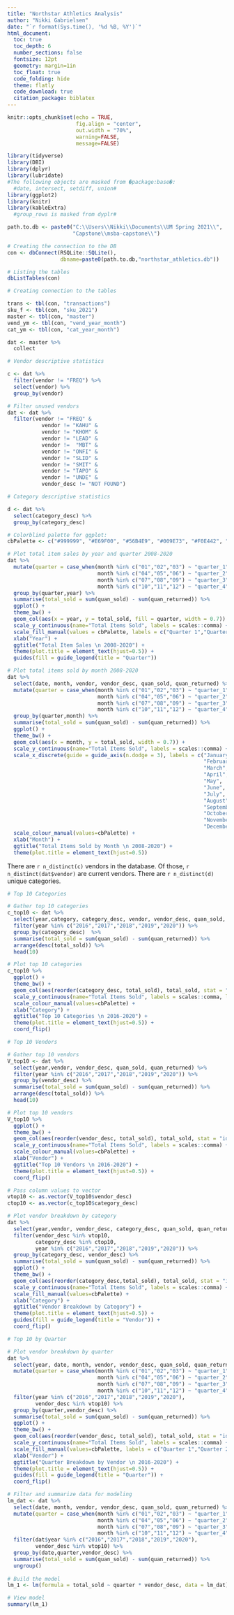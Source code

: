 ```yaml
---
title: "Northstar Athletics Analysis"
author: "Nikki Gabrielsen"
date: "`r format(Sys.time(), '%d %B, %Y')`"
html_document:
  toc: true
  toc_depth: 6
  number_sections: false
  fontsize: 12pt
  geometry: margin=1in
  toc_float: true
  code_folding: hide
  theme: flatly
  code_download: true
  citation_package: biblatex
---
```



```r

knitr::opts_chunk$set(echo = TRUE,
                      fig.align = "center", 
                      out.width = "70%", 
                      warning=FALSE, 
                      message=FALSE)

library(tidyverse)
library(DBI)
library(dplyr)
library(lubridate)
#The following objects are masked from �package:base�:
  #date, intersect, setdiff, union#
library(ggplot2)
library(knitr)
library(kableExtra)
  #group_rows is masked from dyplr#

path.to.db <- paste0("C:\\Users\\Nikki\\Documents\\UM Spring 2021\\",
                     "Capstone\\msba-capstone\\")

# Creating the connection to the DB
con <- dbConnect(RSQLite::SQLite(),
                 dbname=paste0(path.to.db,"northstar_athletics.db"))

# Listing the tables
dbListTables(con)
```


``` r
# Creating connection to the tables

trans <- tbl(con, "transactions")
sku_f <- tbl(con, "sku_2021")
master <- tbl(con, "master")
vend_ym <- tbl(con, "vend_year_month")
cat_ym <- tbl(con, "cat_year_month")

```

``` r

dat <- master %>% 
  collect

# Vendor descriptive statistics

c <- dat %>% 
  filter(vendor != "FREQ") %>% 
  select(vendor) %>% 
  group_by(vendor)

# Filter unused vendors
dat <- dat %>% 
  filter(vendor != "FREQ" &  
           vendor != "KAHU" &
           vendor != "KHOM" &
           vendor != "LEAD" &
           vendor !=  "MBT" &
           vendor != "ONFI" &
           vendor != "SLID" &
           vendor != "SMIT" &
           vendor != "TAPO" &
           vendor != "UNDE" &
           vendor_desc != "NOT FOUND")

# Category descriptive statistics

d <- dat %>% 
  select(category_desc) %>% 
  group_by(category_desc)

# Colorblind palette for ggplot:
cbPalette <- c("#999999", "#E69F00", "#56B4E9", "#009E73", "#F0E442", "#0072B2", "#D55E00", "#CC79A7")

# Plot total item sales by year and quarter 2008-2020 
dat %>% 
  mutate(quarter = case_when(month %in% c("01","02","03") ~ "quarter_1",
                             month %in% c("04","05","06") ~ "quarter_2",
                             month %in% c("07","08","09") ~ "quarter_3",
                             month %in% c("10","11","12") ~ "quarter_4")) %>% 
  group_by(quarter,year) %>% 
  summarise(total_sold = sum(quan_sold) - sum(quan_returned)) %>% 
  ggplot() +
  theme_bw() +
  geom_col(aes(x = year, y = total_sold, fill = quarter, width = 0.7)) +
  scale_y_continuous(name="Total Items Sold", labels = scales::comma) +
  scale_fill_manual(values = cbPalette, labels = c("Quarter 1","Quarter 2","Quarter 3","Quarter 4")) +
  xlab("Year") +
  ggtitle("Total Item Sales \n 2008-2020") +
  theme(plot.title = element_text(hjust=0.5)) +
  guides(fill = guide_legend(title = "Quarter")) 


```

``` r

# Plot total items sold by month 2008-2020
dat %>%
  select(date, month, vendor, vendor_desc, quan_sold, quan_returned) %>% 
  mutate(quarter = case_when(month %in% c("01","02","03") ~ "quarter_1",
                             month %in% c("04","05","06") ~ "quarter_2",
                             month %in% c("07","08","09") ~ "quarter_3",
                             month %in% c("10","11","12") ~ "quarter_4")) %>% 
  group_by(quarter,month) %>% 
  summarise(total_sold = sum(quan_sold) - sum(quan_returned)) %>% 
  ggplot() +
  theme_bw() +
  geom_col(aes(x = month, y = total_sold, width = 0.7)) +
  scale_y_continuous(name="Total Items Sold", labels = scales::comma) +
  scale_x_discrete(guide = guide_axis(n.dodge = 3), labels = c("January",
                                                               "February",
                                                               "March",
                                                               "April",
                                                               "May",
                                                               "June",
                                                               "July",
                                                               "August",
                                                               "September",
                                                               "October",
                                                               "November",
                                                               "December")) +
  scale_colour_manual(values=cbPalette) +
  xlab("Month") +
  ggtitle("Total Items Sold by Month \n 2008-2020") +
  theme(plot.title = element_text(hjust=0.5))

``` 

There are `r n_distinct(c)` vendors in the database. Of those, `r n_distinct(dat$vendor)` are current vendors. There are `r n_distinct(d)` unique categories. 

``` r

# Top 10 Categories

# Gather top 10 categories
c_top10 <- dat %>% 
  select(year,category, category_desc, vendor, vendor_desc, quan_sold, quan_returned) %>% 
  filter(year %in% c("2016","2017","2018","2019","2020")) %>% 
  group_by(category_desc)  %>% 
  summarise(total_sold = sum(quan_sold) - sum(quan_returned)) %>% 
  arrange(desc(total_sold)) %>% 
  head(10) 

# Plot top 10 categories
c_top10 %>% 
  ggplot() +
  theme_bw() +
  geom_col(aes(reorder(category_desc, total_sold), total_sold, stat = "identity", width = 0.7)) +
  scale_y_continuous(name="Total Items Sold", labels = scales::comma, limits = c(0,7500)) +
  scale_colour_manual(values=cbPalette) +
  xlab("Category") +
  ggtitle("Top 10 Categories \n 2016-2020") +
  theme(plot.title = element_text(hjust=0.5)) + 
  coord_flip()

```

``` r

# Top 10 Vendors

# Gather top 10 vendors
V_top10 <- dat %>% 
  select(year,vendor, vendor_desc, quan_sold, quan_returned) %>% 
  filter(year %in% c("2016","2017","2018","2019","2020")) %>% 
  group_by(vendor_desc) %>% 
  summarise(total_sold = sum(quan_sold) - sum(quan_returned)) %>% 
  arrange(desc(total_sold)) %>% 
  head(10)

# Plot top 10 vendors
V_top10 %>% 
  ggplot() +
  theme_bw() +
  geom_col(aes(reorder(vendor_desc, total_sold), total_sold, stat = "identity", width = 0.7)) +
  scale_y_continuous(name="Total Items Sold", labels = scales::comma) +
  scale_colour_manual(values=cbPalette) +
  xlab("Vendor") +
  ggtitle("Top 10 Vendors \n 2016-2020") +
  theme(plot.title = element_text(hjust=0.5)) + 
  coord_flip()

``` 

``` r

# Pass column values to vector 
vtop10 <- as.vector(V_top10$vendor_desc)
ctop10 <- as.vector(c_top10$category_desc)

```

``` r

# Plot vendor breakdown by category
dat %>% 
  select(year,vendor, vendor_desc, category_desc, quan_sold, quan_returned) %>%
  filter(vendor_desc %in% vtop10, 
         category_desc %in% ctop10,
         year %in% c("2016","2017","2018","2019","2020")) %>% 
  group_by(category_desc, vendor_desc) %>% 
  summarise(total_sold = sum(quan_sold) - sum(quan_returned)) %>% 
  ggplot() +
  theme_bw() +
  geom_col(aes(reorder(category_desc,total_sold), total_sold, stat = "identity", fill = vendor_desc, width = 0.7)) +
  scale_y_continuous(name="Total Items Sold", labels = scales::comma) +
  scale_fill_manual(values=cbPalette) +
  xlab("Category") +
  ggtitle("Vendor Breakdown by Category") +
  theme(plot.title = element_text(hjust=0.5)) +
  guides(fill = guide_legend(title = "Vendor")) +
  coord_flip()


```

``` r

# Top 10 by Quarter

# Plot vendor breakdown by quarter
dat %>%
  select(year, date, month, vendor, vendor_desc, quan_sold, quan_returned) %>% 
  mutate(quarter = case_when(month %in% c("01","02","03") ~ "quarter_1",
                             month %in% c("04","05","06") ~ "quarter_2",
                             month %in% c("07","08","09") ~ "quarter_3",
                             month %in% c("10","11","12") ~ "quarter_4")) %>% 
  filter(year %in% c("2016","2017","2018","2019","2020"),
         vendor_desc %in% vtop10) %>%
  group_by(quarter,vendor_desc) %>% 
  summarise(total_sold = sum(quan_sold) - sum(quan_returned)) %>% 
  ggplot() +
  theme_bw() +
  geom_col(aes(reorder(vendor_desc, total_sold), total_sold, stat = "identity", fill = quarter, width = 0.7)) +
  scale_y_continuous(name="Total Items Sold", labels = scales::comma) +
  scale_fill_manual(values=cbPalette, labels = c("Quarter 1","Quarter 2","Quarter 3","Quarter 4")) +
  xlab("Vendor") +
  ggtitle("Quarter Breakdown by Vendor \n 2016-2020") +
  theme(plot.title = element_text(hjust=0.5)) +
  guides(fill = guide_legend(title = "Quarter")) +
  coord_flip()

```
``` r

# Filter and summarize data for modeling
lm_dat <- dat %>%
  select(date, month, vendor, vendor_desc, quan_sold, quan_returned) %>% 
  mutate(quarter = case_when(month %in% c("01","02","03") ~ "quarter_1",
                             month %in% c("04","05","06") ~ "quarter_2",
                             month %in% c("07","08","09") ~ "quarter_3",
                             month %in% c("10","11","12") ~ "quarter_4")) %>% 
  filter(dat$year %in% c("2016","2017","2018","2019","2020"), 
         vendor_desc %in% vtop10) %>%
  group_by(date,quarter,vendor_desc) %>% 
  summarise(total_sold = sum(quan_sold) - sum(quan_returned)) %>% 
  ungroup()
  
# Build the model 
lm_1 <- lm(formula = total_sold ~ quarter * vendor_desc, data = lm_dat)

# View model
summary(lm_1)

```


